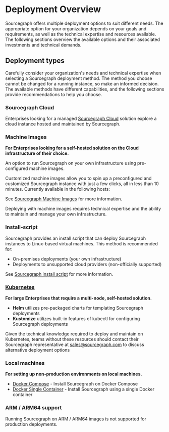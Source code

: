 # Deployment Overview

Sourcegraph offers multiple deployment options to suit different needs. The appropriate option for your organization depends on your goals and requirements, as well as the technical expertise and resources available. The following sections overview the available options and their associated investments and technical demands.

## Deployment types

Carefully consider your organization's needs and technical expertise when selecting a Sourcegraph deployment method. The method you choose cannot be changed for a running instance, so make an informed decision. The available methods have different capabilities, and the following sections provide recommendations to help you choose.

### Sourcegraph Cloud

Enterprises looking for a managed [Sourcegraph Cloud](https://about.sourcegraph.com/get-started?t=enterprise) solution explore a cloud instance hosted and maintained by Sourcegraph.

<LinkCards>

  <LinkCard href="https://about.sourcegraph.com/get-started?t=enterprise" imgSrc="https://sourcegraph.com/.assets/img/sourcegraph-mark.svg" imgAlt="Sourcegraph" title="Get single-tenant instance managed by Sourcegraph." description="Sign up and get a 30 day free trial for your team." />

</LinkCards>

### Machine Images

**For Enterprises looking for a self-hosted solution on the Cloud infrastructure of their choice.**

An option to run Sourcegraph on your own infrastructure using pre-configured machine images.

Customized machine images allow you to spin up a preconfigured and customized Sourcegraph instance with just a few clicks, all in less than 10 minutes. Currently available in the following hosts:

<QuickLinks>
  <QuickLink title="AWS AMIs" icon='lightbulb' href="/admin/deploy/machine-images/aws-ami" />
  <QuickLink title="Google Compute Images" icon='presets' href="/admin/deploy/machine-images/gce" />
</QuickLinks>

See [Sourcegraph Machine Images](/admin/deploy/machine-images) for more information.

<Callout type="note">Deploying with machine images requires technical expertise and the ability to maintain and manage your own infrastructure.</Callout>

### Install-script

Sourcegraph provides an install script that can deploy Sourcegraph instances to Linux-based virtual machines. This method is recommended for:

- On-premises deployments (your own infrastructure)
- Deployments to unsupported cloud providers (non-officially supported)

See [Sourcegraph install script](/admin/deploy/single-node/script) for more information.

### [Kubernetes](/admin/deploy/kubernetes)

**For large Enterprises that require a multi-node, self-hosted solution.**

- **Helm** utilizes pre-packaged charts for templating Sourcegraph deployments
- **Kustomize** utilizes built-in features of kubectl for configuring Sourcegraph deployments

<QuickLinks>
<QuickLink title="Kustomize" icon='lightbulb' href="/admin/deploy/kubernetes" />

</QuickLinks>

<Callout type="note">Given the technical knowledge required to deploy and maintain on Kubernetes, teams without these resources should contact their Sourcegraph representative at [sales@sourcegraph.com](mailto:sales@sourcegraph.com) to discuss alternative deployment options</Callout>

### Local machines

**For setting up non-production environments on local machines.**

  - [Docker Compose](/admin/deploy/docker-compose/) - Install Sourcegraph on Docker Compose
  - [Docker Single Container](/admin/deploy/docker-single-container/) - Install Sourcegraph using a single Docker container

### ARM / ARM64 support

Running Sourcegraph on ARM / ARM64 images is not supported for production deployments.
